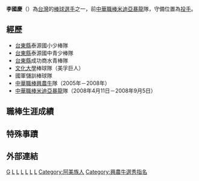 {{nofootnotes|time=2022-05-12}}{{Infobox CPBL player|
bgcolor1=#1c2841|
bgcolor2=#6d7380|
textcolor1=#FFF200|
textcolor2=#FFF200|
name=李國慶|
image=|
width=250|
position=投手|
team=|
number=|
bats=右|
throws=右|
birthdate={{birth_date_and_age|1980|10|10|mf=y}}|
birthplace=[[台灣|台灣]][[台東縣|台東縣]]|
debutdate=5月1日|
debutyear=2005年|
debutteam=興農牛隊|
statyear=2008年5月27日|
stat1label=勝投－敗投|
stat1value=1－7|
stat2label=[[防禦率|防禦率]]|
stat2value=6.46|
stat3label=[[奪三振|奪三振]]|
stat3value=47|
teams=<nowiki></nowiki>
*[[興農牛|興農牛]]隊（2005年－2008年）
*[[米迪亞暴龍|米迪亞暴龍]]隊（2008年）
}}

'''李國慶'''（{{bd|1980年|10月10日}}）為[[台灣|台灣]]的[[棒球|棒球]][[選手|選手]]之一，前[[中華職棒|中華職棒]][[米迪亞暴龍|米迪亞暴龍]]隊，守備位置為[[投手|投手]]。

==經歷==
*[[台東縣|台東縣]]泰源國小少棒隊
*[[台東縣|台東縣]]泰源國中青少棒隊
*[[台東縣|台東縣]]成功商水青棒隊
*[[文化大學|文化大學]]棒球隊（美孚巨人）
*國軍儲訓棒球隊
*[[中華職棒|中華職棒]][[興農牛|興農牛]]隊（2005年－2008年）
*[[中華職棒|中華職棒]][[米迪亞暴龍|米迪亞暴龍]]隊（2008年4月11日－2008年9月5日）
==職棒生涯成績==
==特殊事蹟==
==外部連結==
{{台灣棒球維基館}}
{{中華職棒球員資料|id=B0B8|name=李國慶}}

{{2004年第二屆世界大學棒球錦標賽中華成棒代表隊}}
{{興農牛2005年中華職棒總冠軍}}
{{棒球選手小作品}}
{{Taiwan-sport-bio-stub}}

[[Category:李姓|G]]
[[Category:在世人物|L]]
[[Category:1980年出生|L]]
[[Category:台灣棒球運動員|L]]
[[Category:興農牛隊球員|L]]
[[Category:米迪亞暴龍隊球員|L]]
[[Category:中國文化大學校友|L]]
[[Category:阿美族人|Category:阿美族人]]
[[Category:興農牛選秀指名|Category:興農牛選秀指名]]